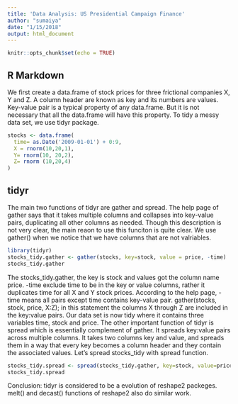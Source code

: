 ```yaml
---
title: 'Data Analysis: US Presidential Campaign Finance'
author: "sumaiya"
date: "1/15/2018"
output: html_document
---
```


```r
knitr::opts_chunk$set(echo = TRUE)


```

## R Markdown
We first create a data.frame of stock prices for three frictional companies X, Y and Z. A column header are known as key and its numbers are values. Key-value pair is a typical property of any data.frame. But it is not necessary that all the data.frame will have this property. To tidy a messy data set, we use tidyr package. 

```r
stocks <- data.frame(
  time= as.Date('2009-01-01') + 0:9,
  X = rnorm(10,20,1),
  Y= rnorm(10, 20,2),
  Z= rnorm (10,20,4)
)
```

## tidyr
The main two functions of tidyr are gather and spread. The help page of gather says that it takes multiple columns and collapses into key-value pairs, duplicating all other columns as needed. Though this description is not very clear, the main reaon to use this funciton is quite clear. We use gather() when we notice that we have columns that are not valriables. 

```r
library(tidyr)
stocks_tidy.gather <- gather(stocks, key=stock, value = price, -time)
stocks_tidy.gather
```
The stocks_tidy.gather, the key is stock and values got the column name price. -time exclude time to be in the key or value columns, rather it duplicates time for all X and Y stock prices. According to the help page, -time means all pairs except time contains key-value pair.
gather(stocks, stock, price, X:Z); in this statement the columns X through Z are included in the key:value pairs.
Our data set is now tidy where it contains three variables time, stock and price. The other important function of tidyr is spread which is essentially complement of gather. It spreads key:value pairs across multiple columns. It takes two columns key and value, and spreads them in a way that every key becomes a column header and they contain the associated values. 
Let's spread stocks_tidy with spread function.
```r
stocks_tidy.spread <- spread(stocks_tidy.gather, key=stock, value=price, fill = NA)
stocks_tidy.spread
```
Conclusion:
tidyr is considered to be a evolution of reshape2 packeges. melt() and decast() functions of reshape2 also do similar work.


